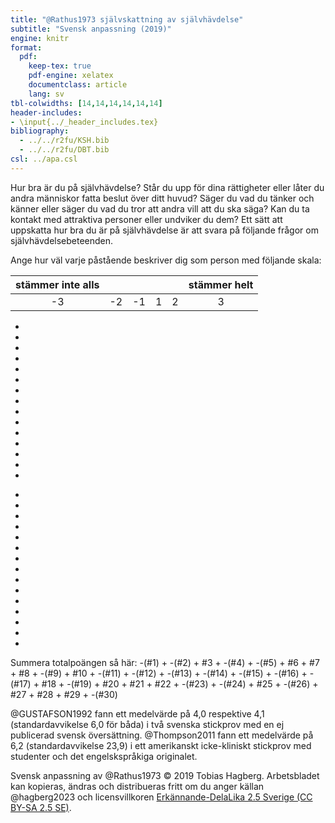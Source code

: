 ```yaml
---
title: "@Rathus1973 självskattning av självhävdelse"
subtitle: "Svensk anpassning (2019)"
engine: knitr
format:
  pdf:
    keep-tex: true
    pdf-engine: xelatex
    documentclass: article
    lang: sv
tbl-colwidths: [14,14,14,14,14,14]
header-includes: 
- \input{../_header_includes.tex}
bibliography:
  - ../../r2fu/KSH.bib
  - ../../r2fu/DBT.bib
csl: ../apa.csl
---
```


\xinit

\thispagestyle{respektTurn}

Hur bra är du på självhävdelse? Står du upp för dina rättigheter eller låter du andra människor fatta beslut över ditt huvud? Säger du vad du tänker och känner eller säger du vad du tror att andra vill att du ska säga? Kan du ta kontakt med attraktiva personer eller undviker du dem? Ett sätt att uppskatta hur bra du är på självhävdelse är att svara på följande frågor om självhävdelsebeteenden. 

Ange hur väl varje påstående beskriver dig som person med följande skala:

**stämmer inte alls** | | | | | **stämmer helt**
:-----:|:-----:|:-----:|:-----:|:-----:|:-----:
-3 | -2 | -1 | 1 | 2 | 3  

\vspace{.5\baselineskip}

\setlist[itemize]{
    leftmargin=2.4\baselineskip,
    labelsep=0.8\baselineskip,
    label={\raisebox{-.4\baselineskip}{\xtikztickz{1.6\baselineskip}}}
}

- \xlist{1}{De flesta andra verkar vara mer aggressiva och självhävdande än vad jag är.}

- \xlist{2}{Det har hänt att jag har undvikit att gå på en dejt på grund av blyghet.}

- \xlist{3}{Om en maträtt på en restaurang inte är tillagad på det sätt jag beställt så säger jag till personalen.}

- \xlist{4}{Jag låter noga bli att såra andra människor känslomässigt, även när jag själv har blivit sårad.}

- \xlist{5}{Om en säljare har ansträngt sig för att demonstrera en vara för mig som jag inte riktigt vill ha tycker jag att det är svårt att säga ”nej”.}

- \xlist{6}{När någon ber mig att göra något insisterar jag på att få veta varför.}

- \xlist{7}{Ibland ger jag mig in i häftiga gräl med andra.}

- \xlist{8}{Jag strävar efter framgång lika mycket som andra i min position.}

- \xlist{9}{Om jag ska vara ärlig så låter jag ofta andra personer utnyttja mig.}

- \xlist{10}{Jag tycker om att inleda samtal med främlingar eller nya bekantskaper.}

- \xlist{11}{Det händer ofta att jag inte vet vad jag ska säga till människor som jag attraheras av.}

- \xlist{12}{Jag drar mig för att ringa samtal till företag och myndigheter.}

- \xlist{13}{Om jag söker ett jobb eller en utbildning föredrar jag att skriva ansökningsbrev snarare än att gå på personliga intervjuer.}

- \xlist{14}{Jag tycker att det är pinsamt att lämna tillbaka en vara till butiken.}

- \xlist{15}{Om en nära och väl ansedd anhörig irriterar mig försöker jag kväva mina känslor istället för att uttrycka min irritation.}

\pagebreak

- \xlist{16}{Det har hänt att jag låtit bli att ställa frågor för att undvika att framstå som dum.}

- \xlist{17}{När jag grälar är jag ibland rädd att jag ska bli så upprörd att jag börjar skaka i hela kroppen.}

- \xlist{18}{Om en ansedd och respekterad föreläsare säger något som jag uppfattar som fel så delger jag publiken min egen åsikt.}

- \xlist{19}{Jag undviker att pruta på priset med butikspersonal och säljare.}

- \xlist{20}{När jag har gjort något viktigt och värdefullt så berättar jag det för andra.}

- \xlist{21}{Jag är öppen och ärlig med mina känslor.}

- \xlist{22}{Om någon sprider falska och negativa rykten om mig så ”tar jag ett snack” med personen så snart som möjligt.}

- \xlist{23}{Jag har ofta svårt att säga ”nej”.}

- \xlist{24}{Jag håller hellre mina känslor inom mig än ställer till en scen.}

- \xlist{25}{Jag klagar på dålig service på restauranger och andra serviceinrättningar.}

- \xlist{26}{Ibland vet jag inte vad jag ska svara när jag får en komplimang.}

- \xlist{27}{Om personer i närheten pratar för högt på teatern eller en föreläsning så ber jag dem att vara tysta eller att fortsätta samtalet någon annanstans.}

- \xlist{28}{Att gå före mig i en kö är att be om en ordentlig fajt.}

- \xlist{29}{Jag drar mig inte för att säga vad jag tycker.}

- \xlist{30}{Ibland vet jag över huvud taget inte vad jag ska säga.}

\vspace{.5\baselineskip}

\xfline{Totalpoäng}{1}{}

\vfill\fontsize{7.5bp}{.725\baselineskip}\selectfont\RaggedRight\ulseries

Summera totalpoängen så här: -(\#1) + -(\#2) + \#3 + -(\#4) + -(\#5) + \#6 + \#7 + \#8 + -(\#9) + \#10 + -(\#11) + -(\#12) + -(\#13) + -(\#14) + -(\#15) + -(\#16) + -(\#17) + \#18 + -(\#19) + \#20 + \#21 + \#22 + -(\#23) + -(\#24) + \#25 + -(\#26) + \#27 + \#28 + \#29 + -(\#30)

@GUSTAFSON1992 fann ett medelvärde på 4,0 respektive 4,1 (standardavvikelse 6,0 för båda) i två svenska stickprov med en ej publicerad svensk översättning. @Thompson2011 fann ett medelvärde på 6,2 (standardavvikelse 23,9) i ett amerikanskt icke-kliniskt stickprov med studenter och det engelskspråkiga originalet.

Svensk anpassning av @Rathus1973 &copy; 2019 Tobias Hagberg. Arbetsbladet kan kopieras, ändras och distribueras fritt om du anger källan @hagberg2023 och licensvillkoren [Erkännande-DelaLika 2.5 Sverige (CC BY-SA 2.5 SE)](<https://creativecommons.org/licenses/by-sa/2.5/se/>).

\vspace{.75\baselineskip}